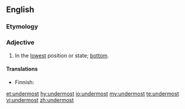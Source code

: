 ==English==

===Etymology===
{{confix|under|most}}

===Adjective===
{{en-adj}}

# In the [[lowest]] position or state; [[bottom]].

====Translations====
{{trans-top|lowest position}}
* Finnish: {{t+|fi|alin}}
{{trans-mid}}
{{trans-bottom}}

[[et:undermost]]
[[hy:undermost]]
[[io:undermost]]
[[my:undermost]]
[[te:undermost]]
[[vi:undermost]]
[[zh:undermost]]